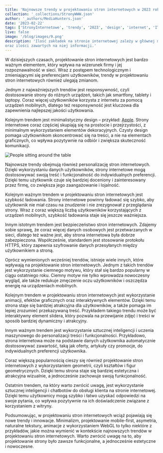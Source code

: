 ```yaml
---
title: 'Najnowsze trendy w projektowaniu stron internetowych w 2023 roku'
collection: '_collections/StronyWWW.json'
author: '_authors/MediaHunters.json'
date: '2023-02-22'
tags: ['StronyInternetowe', 'trendy', '2023', 'design', 'internet', 'IT']
live: false
image: '/blog/images/9.png'
description: 'Ilość zakładek na stronie internetowej zależy w głównej mierze od tematyki strony
oraz ilości zawartych na niej informacji.'
---
```


W dzisiejszych czasach, projektowanie stron internetowych jest bardzo ważnym elementem, który wpływa na wizerunek firmy i jej rozpoznawalność w sieci. Wraz z postępem technologicznym i zmieniającymi się preferencjami użytkowników, trendy w projektowaniu stron internetowych również ulegają zmianom.

Jednym z najważniejszych trendów jest responsywność, czyli dostosowanie strony do różnych urządzeń, takich jak smartfony, tablety i laptopy. Coraz więcej użytkowników korzysta z internetu za pomocą urządzeń mobilnych, dlatego też responsywność jest kluczowa dla zapewnienia najlepszej jakości użytkowania.

Kolejnym trendem jest minimalistyczny design – przykład: [Apple](https://www.apple.com/). Strony internetowe coraz częściej skupiają się na prostocie i przejrzystości, z minimalnym wykorzystaniem elementów dekoracyjnych. Czysty design pomaga użytkownikom skoncentrować się na treści, a nie na elementach graficznych, co wpływa pozytywnie na odbiór i zwiększa skuteczność komunikacji.

![People sitting around the table](blog/images/10.png)

Najnowsze trendy obejmują również personalizację stron internetowych. Dzięki wykorzystaniu danych użytkowników, strony internetowe mogą dostosowywać swoją treść i funkcjonalność do indywidualnych preferencji. Dzięki temu użytkownik czuje się bardziej doceniony i zainteresowany przez firmę, co zwiększa jego zaangażowanie i lojalność.

Kolejnym ważnym trendem w projektowaniu stron internetowych jest szybkość ładowania. Strony internetowe powinny ładować się szybko, aby użytkownik nie miał czasu na znudzenie i nie zrezygnował z przeglądania strony. Wraz z coraz większą liczbą użytkowników korzystających z urządzeń mobilnych, szybkość ładowania staje się jeszcze ważniejsza.

Innym istotnym trendem jest bezpieczeństwo stron internetowych. Zdajemy sobie sprawę, że coraz więcej danych osobowych jest przetwarzanych w sieci, dlatego też ważne jest, aby strona internetowa była dobrze zabezpieczona. Współcześnie, standardem jest stosowanie protokołu HTTPS, który zapewnia szyfrowanie danych przesyłanych między użytkownikiem a stroną.

Oprócz wymienionych wcześniej trendów, istnieje wiele innych, które wpływają na projektowanie stron internetowych. Jednym z takich trendów jest wykorzystanie ciemnego motywu, który stał się bardzo popularny w ciągu ostatniego roku. Ciemny motyw nie tylko wprowadza nowoczesny wygląd, ale także redukuje zmęczenie oczu użytkowników i oszczędza energię na urządzeniach mobilnych.

Kolejnym trendem w projektowaniu stron internetowych jest wykorzystanie animacji, efektów graficznych oraz interaktywnych elementów. Dzięki temu strona staje się bardziej atrakcyjna dla użytkowników, a także pomaga im lepiej zrozumieć przekazywaną treść. Przykładem takiego trendu może być interaktywny element slidera, który pozwala na przewijanie zdjęć i treści w sposób bardziej dynamiczny i atrakcyjny.

Innym ważnym trendem jest wykorzystanie sztucznej inteligencji i uczenia maszynowego do personalizacji treści i funkcjonalności. Przykładowo, strona internetowa może na podstawie danych użytkownika automatycznie dostosowywać zawartość, taką jak oferty, artykuły czy promocje, do indywidualnych preferencji użytkownika.

Coraz większą popularnością cieszy się również projektowanie stron internetowych z wykorzystaniem geometrii, czyli kształtów i figur geometrycznych. Dzięki temu strona staje się bardziej estetyczna i atrakcyjna wizualnie, a jednocześnie zachowuje swoją funkcjonalność.

Ostatnim trendem, na który warto zwrócić uwagę, jest wykorzystanie sztucznej inteligencji i chatbotów do obsługi klienta na stronie internetowej. Dzięki temu użytkownicy mogą szybko i łatwo uzyskać odpowiedzi na swoje pytania, co wpływa pozytywnie na ich doświadczenie związane z korzystaniem z witryny.

Podsumowując, w projektowaniu stron internetowych wciąż pojawiają się nowe trendy i innowacje. Minimalizm, projektowanie mobile-first, asymetria, naturalne tekstury, animacje z wykorzystaniem WebGL to tylko niektóre z przykładów, jakie można wymienić w kontekście najnowszych trendów w projektowaniu stron internetowych. Warto zwrócić uwagę na to, aby projektowanie strony było zawsze funkcjonalne, a jednocześnie estetyczne i nowoczesne.

